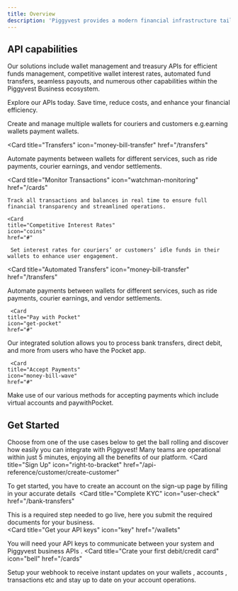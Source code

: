 ```yaml
---
title: Overview
description: 'Piggyvest provides a modern financial infrastructure tailored for businesses and developers who need banking and financial services.'
---
```



## API capabilities
Our solutions include wallet management and treasury APIs for efficient funds management, competitive wallet interest rates, automated fund transfers, seamless payouts, and numerous other capabilities within the Piggyvest Business ecosystem. <br />

 
Explore our APIs today. Save time, reduce costs, and enhance your financial efficiency.

<CardGroup cols={3}>
    <Card
    title="Wallet Management APIs "
    icon="wallet"
    href="/wallets"
  >
Create and manage multiple wallets for couriers and customers e.g.earning wallets payment wallets.  
</Card>

 <Card
    title="Transfers"
    icon="money-bill-transfer"
    href="/transfers"
  >
Automate payments between wallets for different services, such as ride payments, courier earnings, and vendor settlements.
  </Card>

  <Card
    title="Monitor Transactions"
    icon="watchman-monitoring"
    href="/cards"
  >
    Track all transactions and balances in real time to ensure full financial transparency and streamlined operations.
  </Card>

    <Card
    title="Competitive Interest Rates"
    icon="coins"
    href="#"
  >
     Set interest rates for couriers’ or customers’ idle funds in their wallets to enhance user engagement.
  </Card>


 <Card
    title="Automated Transfers"
    icon="money-bill-transfer"
    href="/transfers"
  >
Automate payments between wallets for different services, such as ride payments, courier earnings, and vendor settlements.
  </Card>

     <Card
    title="Pay with Pocket"
    icon="get-pocket"
    href="#"
  >
Our integrated solution allows you to process bank transfers, direct debit, and more from users who have the Pocket app.
 </Card>

     <Card
    title="Accept Payments"
    icon="money-bill-wave"
    href="#"
  >
Make use of our various methods for accepting payments which include virtual accounts and paywithPocket.  
</Card>

</CardGroup>

## Get Started

Choose from one of the use cases below to get the ball rolling and discover how easily you can integrate with Piggyvest! Many teams are operational within just 5 minutes, enjoying all the benefits of our platform.
<CardGroup cols={2}>
  <Card
    title="Sign Up"
    icon="right-to-bracket"
    href="/api-reference/customer/create-customer"
  >
To get started, you have to create an account on the sign-up page by filling in your accurate details 
</Card>
  <Card
    title="Complete KYC"
    icon="user-check"
    href="/bank-transfers"
  >

This is a required step needed to go live, here you submit the required documents for your business.  
</Card>
  <Card
    title="Get your API keys"
    icon="key"
    href="/wallets"
  >
You will need your API keys to communicate between your system and Piggyvest business APIs .
  </Card>
  <Card
    title="Crate your first debit/credit card"
    icon="bell"
    href="/cards"
  >
Setup your webhook to receive instant updates on your wallets , accounts , transactions etc and stay up to date on your account operations.  
</Card>
</CardGroup>
